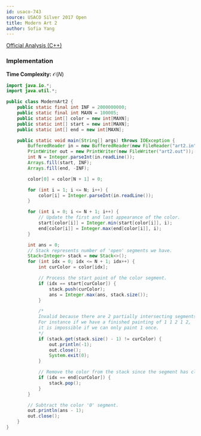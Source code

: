 ```yaml
---
id: usaco-743
source: USACO Silver 2017 Open
title: Modern Art 2
author: Sofia Yang
---
```


[Official Analysis (C++)](http://www.usaco.org/current/data/sol_art2_gold_open17.html)


### Implementation

**Time Complexity:** $\mathcal{O}(N)$

<LanguageSection>
<JavaSection>

```java
import java.io.*;
import java.util.*;

public class ModernArt2 {
	public static final int INF = 2000000000;
	public static final int MAXN = 100005;
	public static int[] color = new int[MAXN];
	public static int[] start = new int[MAXN];
	public static int[] end = new int[MAXN];

	public static void main(String[] args) throws IOException {
		BufferedReader in = new BufferedReader(new FileReader("art2.in"));
		PrintWriter out = new PrintWriter(new FileWriter("art2.out"));
		int N = Integer.parseInt(in.readLine());
		Arrays.fill(start, INF);
		Arrays.fill(end, -INF);

		color[0] = color[N + 1] = 0;

		for (int i = 1; i <= N; i++) {
			color[i] = Integer.parseInt(in.readLine());
		}

		for (int i = 0; i <= N + 1; i++) {
			// Update the first and last appearance of the color.
			start[color[i]] = Integer.min(start[color[i]], i);
			end[color[i]] = Integer.max(end[color[i]], i);
		}

		int ans = 0;
		// Stack represents number of 'open' segments we have.
		Stack<Integer> stack = new Stack<>();
		for (int idx = 0; idx <= N + 1; idx++) {
			int curColor = color[idx];

			// Process the start point of the color segment.
			if (idx == start[curColor]) {
				stack.push(curColor);
				ans = Integer.max(ans, stack.size());
			}

			/*
			Invalid because there are 2 partially intersecting segments.
			For instance if we have a finished painting of 1 1 2 1 2,
			it is impossible if we can only paint 1 once.
			*/
			if (stack.get(stack.size() - 1) != curColor) {
				out.println(-1);
				out.close();
				System.exit(0);
			}

			// Remove the color from the stack since the segment has closed.
			if (idx == end[curColor]) {
				stack.pop();
			}
		}

		// Subtract the color '0' segment.
		out.println(ans - 1);
		out.close();
	}
}
```
</JavaSection>
</LanguageSection>
